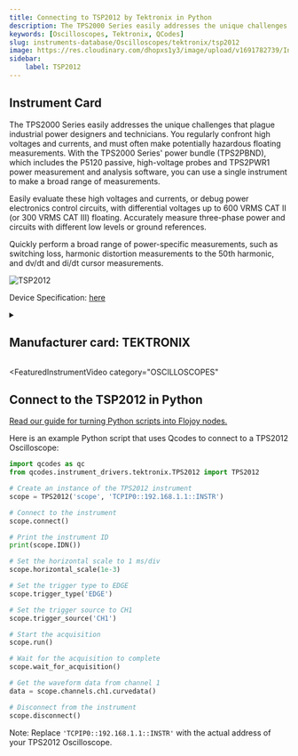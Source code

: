 ```yaml
---
title: Connecting to TSP2012 by Tektronix in Python
description: The TPS2000 Series easily addresses the unique challenges that plague industrial power designers and technicians. You regularly confront high voltages and currents, and must often make potentially hazardous floating measurements. With the TPS2000 Series' power bundle (TPS2PBND), which includes the P5120 passive, high-voltage probes and TPS2PWR1 power measurement and analysis software, you can use a single instrument to make a broad range of measurements.  Easily evaluate these high voltages and currents, or debug power electronics control circuits, with differential voltages up to 600 VRMS CAT II (or 300 VRMS CAT III) floating. Accurately measure three-phase power and circuits with different low levels or ground references.  Quickly perform a broad range of power-specific measurements, such as switching loss, harmonic distortion measurements to the 50th harmonic, and dv/dt and di/dt cursor measurements.
keywords: [Oscilloscopes, Tektronix, QCodes] 
slug: instruments-database/Oscilloscopes/tektronix/tsp2012 
image: https://res.cloudinary.com/dhopxs1y3/image/upload/v1691782739/Instruments/Oscilloscopes/TSP2012/TSP2012.jpg
sidebar:
    label: TSP2012 
---
```



## Instrument Card

The TPS2000 Series easily addresses the unique challenges that plague industrial power designers and technicians. You regularly confront high voltages and currents, and must often make potentially hazardous floating measurements. With the TPS2000 Series' power bundle (TPS2PBND), which includes the P5120 passive, high-voltage probes and TPS2PWR1 power measurement and analysis software, you can use a single instrument to make a broad range of measurements.

Easily evaluate these high voltages and currents, or debug power electronics control circuits, with differential voltages up to 600 VRMS CAT II (or 300 VRMS CAT III) floating. Accurately measure three-phase power and circuits with different low levels or ground references.

Quickly perform a broad range of power-specific measurements, such as switching loss, harmonic distortion measurements to the 50th harmonic, and dv/dt and di/dt cursor measurements.

![TSP2012](https://res.cloudinary.com/dhopxs1y3/image/upload/v1691782739/Instruments/Oscilloscopes/TSP2012/TSP2012.jpg)

Device Specification: [here](https://www.testequipmenthq.com/datasheets/TEKTRONIX-TPS2012-Datasheet.pdf)

<details style={{ marginTop: "15px"}}>
<summary><h2 style={{display:'inline'}}>Manufacturer card: TEKTRONIX</h2></summary>

![TEKTRONIX](https://res.cloudinary.com/dhopxs1y3/image/upload/v1692806108/Instruments/Vendor%20Logos/Tektronix.png)

Tektronix, Inc., historically widely known as Tek, is an American company best known for manufacturing test and measurement devices such as [oscilloscopes](https://en.wikipedia.org/wiki/Oscilloscope), [logic analyzers](https://en.wikipedia.org/wiki/Logic_analyzer), and video and mobile test protocol equipment.

- Headquarters: USA
- Yearly Revenue (millions, USD): 5800
- Vendor Website: [here](https://www.tek.com/en)

</details>


<FeaturedInstrumentVideo
  category="OSCILLOSCOPES"
></FeaturedInstrumentVideo>

## Connect to the TSP2012 in Python

[Read our guide for turning Python scripts into Flojoy nodes.](https://docs.flojoy.ai/contribution/blocks/custom-flojoy-block/)



<Tabs>
<TabItem value="Flojoy" label="Flojoy" className="flojoy-instrument-tabs">

<SectionsCard category="OSCILLOSCOPES" manufacturer="Tektronix"></SectionsCard>

</TabItem>
<TabItem value="QCodes" label="QCodes">

Here is an example Python script that uses Qcodes to connect to a TPS2012 Oscilloscope:

```python
import qcodes as qc
from qcodes.instrument_drivers.tektronix.TPS2012 import TPS2012

# Create an instance of the TPS2012 instrument
scope = TPS2012('scope', 'TCPIP0::192.168.1.1::INSTR')

# Connect to the instrument
scope.connect()

# Print the instrument ID
print(scope.IDN())

# Set the horizontal scale to 1 ms/div
scope.horizontal_scale(1e-3)

# Set the trigger type to EDGE
scope.trigger_type('EDGE')

# Set the trigger source to CH1
scope.trigger_source('CH1')

# Start the acquisition
scope.run()

# Wait for the acquisition to complete
scope.wait_for_acquisition()

# Get the waveform data from channel 1
data = scope.channels.ch1.curvedata()

# Disconnect from the instrument
scope.disconnect()
```

Note: Replace `'TCPIP0::192.168.1.1::INSTR'` with the actual address of your TPS2012 Oscilloscope.

</TabItem>
</Tabs>